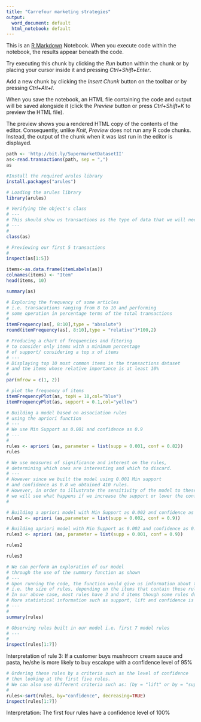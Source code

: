 ---
title: "Carrefour marketing strategies"
output:
  word_document: default
  html_notebook: default
---

This is an [R Markdown](http://rmarkdown.rstudio.com) Notebook. When you execute code within the notebook, the results appear beneath the code. 

Try executing this chunk by clicking the *Run* button within the chunk or by placing your cursor inside it and pressing *Ctrl+Shift+Enter*. 



Add a new chunk by clicking the *Insert Chunk* button on the toolbar or by pressing *Ctrl+Alt+I*.

When you save the notebook, an HTML file containing the code and output will be saved alongside it (click the *Preview* button or press *Ctrl+Shift+K* to preview the HTML file).

The preview shows you a rendered HTML copy of the contents of the editor. Consequently, unlike *Knit*, *Preview* does not run any R code chunks. Instead, the output of the chunk when it was last run in the editor is displayed.

```{r}
path <- 'http://bit.ly/SupermarketDatasetII'
as<-read.transactions(path, sep = ",")
as
```
```{r}
#Install the required arules library
install.packages("arules")
```
```{r}
# Loading the arules library
library(arules)
```
```{r}
# Verifying the object's class
# ---
# This should show us transactions as the type of data that we will need
# ---
# 
class(as)
```
```{r}
# Previewing our first 5 transactions
#
inspect(as[1:5])
```
```{r}
items<-as.data.frame(itemLabels(as))
colnames(items) <- "Item"
head(items, 10)
```


```{r}
summary(as)
```

```{r}
# Exploring the frequency of some articles 
# i.e. transacations ranging from 8 to 10 and performing 
# some operation in percentage terms of the total transactions 
# 
itemFrequency(as[, 8:10],type = "absolute")
round(itemFrequency(as[, 8:10],type = "relative")*100,2)
```
```{r}
# Producing a chart of frequencies and fitering 
# to consider only items with a minimum percentage 
# of support/ considering a top x of items
# ---
# Displaying top 10 most common items in the transactions dataset 
# and the items whose relative importance is at least 10%
# 
par(mfrow = c(1, 2))

# plot the frequency of items
itemFrequencyPlot(as, topN = 10,col="blue")
itemFrequencyPlot(as, support = 0.1,col="yellow")
```
```{r}
# Building a model based on association rules 
# using the apriori function 
# ---
# We use Min Support as 0.001 and confidence as 0.9
# ---
# 
rules <- apriori (as, parameter = list(supp = 0.001, conf = 0.82))
rules

```
```{r}
# We use measures of significance and interest on the rules, 
# determining which ones are interesting and which to discard.
# ---
# However since we built the model using 0.001 Min support 
# and confidence as 0.8 we obtained 410 rules.
# However, in order to illustrate the sensitivity of the model to these two parameters, 
# we will see what happens if we increase the support or lower the confidence level
# 

# Building a apriori model with Min Support as 0.002 and confidence as 0.9.
rules2 <- apriori (as,parameter = list(supp = 0.002, conf = 0.9)) 

# Building apriori model with Min Support as 0.002 and confidence as 0.9.
rules3 <- apriori (as, parameter = list(supp = 0.001, conf = 0.9)) 

rules2

rules3
```

```{r}
# We can perform an exploration of our model 
# through the use of the summary function as shown
# ---
# Upon running the code, the function would give us information about the model 
# i.e. the size of rules, depending on the items that contain these rules. 
# In our above case, most rules have 3 and 4 items though some rules do have upto 6. 
# More statistical information such as support, lift and confidence is also provided.
# ---
# 
summary(rules)
```

```{r}
# Observing rules built in our model i.e. first 7 model rules
# ---
# 
inspect(rules[1:7])
```
Interpretation of rule 3: If a customer buys mushroom cream sauce and pasta, he/she is more likely to buy escalope with a confidence level of 95%

```{r}
# Ordering these rules by a criteria such as the level of confidence
# then looking at the first five rules.
# We can also use different criteria such as: (by = "lift" or by = "support")
# 
rules<-sort(rules, by="confidence", decreasing=TRUE)
inspect(rules[1:7])
```

Interpretation: The first four rules have a confidence level of 100%



